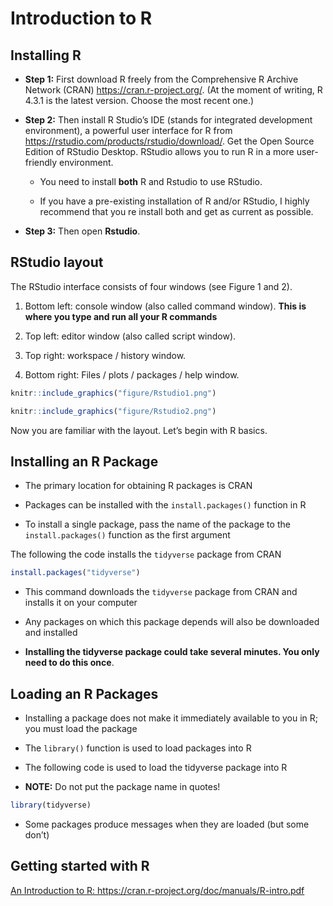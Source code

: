 # Introduction to R {#intro1}

\pagenumbering{arabic}

## Installing R

- **Step 1:** First download R freely from the Comprehensive R Archive Network (CRAN) [https://cran.r-project.org/](https://cran.r-project.org/).
(At the moment of writing, R 4.3.1  is the latest version. Choose the most recent one.)

- **Step 2:** Then install R Studio’s IDE (stands for integrated development environment), a powerful user interface for R from [https://rstudio.com/products/rstudio/download/](https://rstudio.com/products/rstudio/download/). Get the Open Source Edition of RStudio Desktop. RStudio allows you to run R in a more user-friendly environment.

   - You need to install **both** R and Rstudio to use RStudio.

   - If you have a pre-existing installation of R and/or RStudio, I highly recommend that you re install both and get as current as possible. 

- **Step 3:** Then open **Rstudio**.


## RStudio layout

The RStudio interface consists of four windows (see Figure 1 and 2).

1.	Bottom left: console window (also called command window). **This is where you type and run all your R commands**

2.	Top left: editor window (also called script window). 

3.	Top right: workspace / history window.

4.	Bottom right: Files / plots / packages / help window.


```r
knitr::include_graphics("figure/Rstudio1.png")
```


```r
knitr::include_graphics("figure/Rstudio2.png")
```


Now you are familiar with the layout. Let's begin with R basics.


## Installing an R Package

<!-- http://jtleek.com/modules/01_DataScientistToolbox/02_09_installingRPackages/#3-->

- The primary location for obtaining R packages is CRAN

- Packages can be installed with the `install.packages()` function in R

- To install a single package, pass the name of the package to the `install.packages()` function as the first argument

The following the code installs the `tidyverse` package from CRAN

```r
install.packages("tidyverse")
```

- This command downloads the `tidyverse` package from CRAN and installs it on your computer

- Any packages on which this package depends will also be downloaded and installed

- **Installing the tidyverse package could take several minutes. You only need to do this once**.


## Loading an R Packages

- Installing a package does not make it immediately available to you in R; you must load the package

- The `library()` function is used to load packages into R

- The following code is used to load the tidyverse package into R

- **NOTE:** Do not put the package name in quotes!

```r
library(tidyverse)
```

- Some packages produce messages when they are loaded (but some don't)

<!-- https://rpubs.com/venkatritch/333327-->

## Getting started with R

[An Introduction to R: https://cran.r-project.org/doc/manuals/R-intro.pdf](https://cran.r-project.org/doc/manuals/R-intro.pdf)

